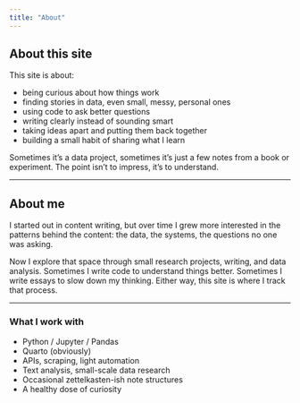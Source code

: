 ```yaml
---
title: "About"
---
```


## About this site

This site is about:

- being curious about how things work  
- finding stories in data, even small, messy, personal ones  
- using code to ask better questions  
- writing clearly instead of sounding smart  
- taking ideas apart and putting them back together  
- building a small habit of sharing what I learn

Sometimes it's a data project, sometimes it’s just a few notes from a book or experiment. The point isn’t to impress, it’s to understand.

---

## About me

I started out in content writing, but over time I grew more interested in the patterns behind the content: the data, the systems, the questions no one was asking.

Now I explore that space through small research projects, writing, and data analysis. Sometimes I write code to understand things better. Sometimes I write essays to slow down my thinking. Either way, this site is where I track that process.

---

### What I work with

- Python / Jupyter / Pandas
- Quarto (obviously)
- APIs, scraping, light automation
- Text analysis, small-scale data research
- Occasional zettelkasten-ish note structures
- A healthy dose of curiosity
